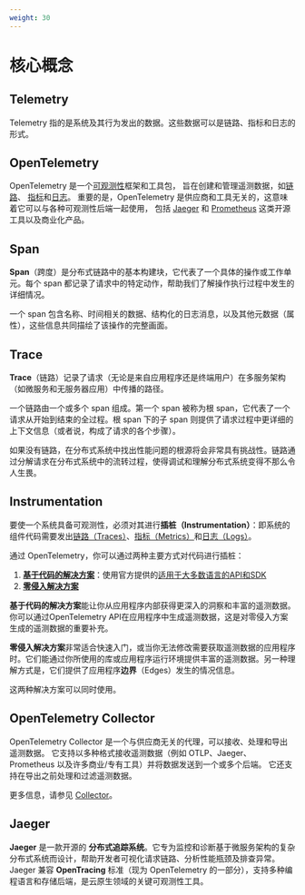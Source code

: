 ```yaml
---
weight: 30
---
```


# 核心概念

## Telemetry

Telemetry 指的是系统及其行为发出的数据。这些数据可以是链路、指标和日志的形式。

## OpenTelemetry

OpenTelemetry 是一个[可观测性](https://opentelemetry.io/docs/concepts/observability-primer/#what-is-observability)框架和工具包， 旨在创建和管理遥测数据，如[链路](https://opentelemetry.io/docs/concepts/signals/traces/)、 [指标](https://opentelemetry.io/docs/concepts/signals/metrics/)和[日志](https://opentelemetry.io/docs/concepts/signals/logs/)。 重要的是，OpenTelemetry 是供应商和工具无关的，这意味着它可以与各种可观测性后端一起使用， 包括 [Jaeger](https://www.jaegertracing.io/) 和 [Prometheus](https://prometheus.io/) 这类开源工具以及商业化产品。

## Span

**Span**（跨度）是分布式链路中的基本构建块，它代表了一个具体的操作或工作单元。每个 span 都记录了请求中的特定动作，帮助我们了解操作执行过程中发生的详细情况。

一个 span 包含名称、时间相关的数据、结构化的日志消息，以及其他元数据（属性），这些信息共同描绘了该操作的完整画面。

## Trace

**Trace**（链路）记录了请求（无论是来自应用程序还是终端用户）在多服务架构（如微服务和无服务器应用）中传播的路径。

一个链路由一个或多个 span 组成。第一个 span 被称为根 span，它代表了一个请求从开始到结束的全过程。根 span 下的子 span 则提供了请求过程中更详细的上下文信息（或者说，构成了请求的各个步骤）。

如果没有链路，在分布式系统中找出性能问题的根源将会非常具有挑战性。链路通过分解请求在分布式系统中的流转过程，使得调试和理解分布式系统变得不那么令人生畏。

## Instrumentation

要使一个系统具备可观测性，必须对其进行**插桩（Instrumentation）**：即系统的组件代码需要发出[链路（Traces）](https://opentelemetry.io/docs/concepts/signals/traces/)、[指标（Metrics）](https://opentelemetry.io/docs/concepts/signals/metrics/)和[日志（Logs）](https://opentelemetry.io/docs/concepts/signals/logs/)。

通过 OpenTelemetry，你可以通过两种主要方式对代码进行插桩：

1. **[基于代码的解决方案](https://opentelemetry.io/docs/concepts/instrumentation/code-based)**：使用官方提供的[适用于大多数语言的API和SDK](https://opentelemetry.io/docs/languages/)
2. **[零侵入解决方案](https://opentelemetry.io/docs/concepts/instrumentation/zero-code/)**

**基于代码的解决方案**能让你从应用程序内部获得更深入的洞察和丰富的遥测数据。你可以通过OpenTelemetry API在应用程序中生成遥测数据，这是对零侵入方案生成的遥测数据的重要补充。

**零侵入解决方案**非常适合快速入门，或当你无法修改需要获取遥测数据的应用程序时。它们能通过你所使用的库或应用程序运行环境提供丰富的遥测数据。另一种理解方式是，它们提供了应用程序**边界**（Edges）发生的情况信息。

这两种解决方案可以同时使用。

## OpenTelemetry Collector

OpenTelemetry Collector 是一个与供应商无关的代理，可以接收、处理和导出遥测数据。 它支持以多种格式接收遥测数据（例如 OTLP、Jaeger、Prometheus 以及许多商业/专有工具）并将数据发送到一个或多个后端。 它还支持在导出之前处理和过滤遥测数据。

更多信息，请参见 [Collector](https://opentelemetry.io/docs/collector/)。

## Jaeger

**Jaeger** 是一款开源的 **分布式追踪系统**。它专为监控和诊断基于微服务架构的复杂分布式系统而设计，帮助开发者可视化请求链路、分析性能瓶颈及排查异常。Jaeger 兼容 **OpenTracing** 标准（现为 OpenTelemetry 的一部分），支持多种编程语言和存储后端，是云原生领域的关键可观测性工具。
